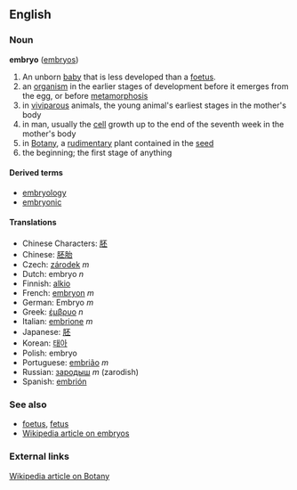 ==English==
===Noun===
'''embryo''' ([[embryos]])

# An unborn [[baby]] that is less developed than a [[foetus]].
# an [[organism]] in the earlier stages of development before it emerges from the egg, or before [[metamorphosis]]
# in [[viviparous]] animals, the young animal's earliest stages in the mother's body
# in man, usually the [[cell]] growth up to the end of the seventh week in the mother's body
# in [[Botany]], a [[rudimentary]] plant contained in the [[seed]]
# the beginning; the first stage of anything

====Derived terms====
*[[embryology]]
*[[embryonic]]

====Translations====
*Chinese Characters: [[胚]]
*Chinese: [[胚胎]]
*Czech: [[zárodek]] ''m''
*Dutch: embryo ''n''
*Finnish: [[alkio]]
*French: [[embryon]] ''m''
*German: Embryo ''m''
*Greek: [[έμβρυο]] ''n''
*Italian: [[embrione]] ''m''
*Japanese: [[胚]]
*Korean: [[태아]]
*Polish: embryo
*Portuguese: [[embrião]] ''m''
*Russian: [[зародыш]] ''m'' (zarodish)
*Spanish: [[embrión]]

===See also===
*[[foetus]], [[fetus]]
*[[w:Embryo|Wikipedia article on embryos]]

=== External links ===
[[:w:Botany|Wikipedia article on Botany]]